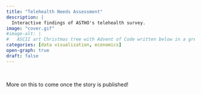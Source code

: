 ```yaml
---
title: "Telehealth Needs Assessment"
description: |
  Interactive findings of ASTHO's telehealth survey.
image: "cover.gif"
#image-alt: |
#	ASCII art Christmas tree with Advent of Code written below in a green monospace font.
categories: [data visualization, economics]
open-graph: true
draft: false
---
```


<br> 


More on this to come once the story is published!
